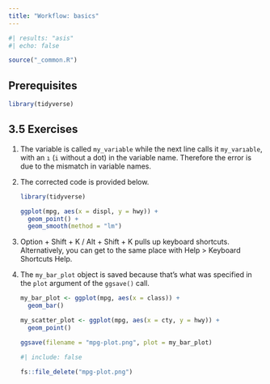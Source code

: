 ```yaml
---
title: "Workflow: basics"
---
```


```r
#| results: "asis"
#| echo: false

source("_common.R")
```

## Prerequisites {.unnumbered}

```r
library(tidyverse)
```

## 3.5 Exercises {.unnumbered}

1.  The variable is called `my_variable` while the next line calls it `my_varıable`, with an `ı` (`i` without a dot) in the variable name.
    Therefore the error is due to the mismatch in variable names.

2.  The corrected code is provided below.

    ```r
    library(tidyverse)
    
    ggplot(mpg, aes(x = displ, y = hwy)) + 
      geom_point() +
      geom_smooth(method = "lm")
    ```

3.  Option + Shift + K / Alt + Shift + K pulls up keyboard shortcuts.
    Alternatively, you can get to the same place with Help \> Keyboard Shortcuts Help.

4.  The `my_bar_plot` object is saved because that's what was specified in the `plot` argument of the `ggsave()` call.

    ```r
    my_bar_plot <- ggplot(mpg, aes(x = class)) +
      geom_bar()
    
    my_scatter_plot <- ggplot(mpg, aes(x = cty, y = hwy)) +
      geom_point()
    
    ggsave(filename = "mpg-plot.png", plot = my_bar_plot)
    ```

    ```r
    #| include: false
    
    fs::file_delete("mpg-plot.png")
    ```
